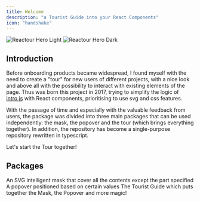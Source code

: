 ```yaml
---
title: Welcome
description: "a Tourist Guide into your React Components"
icon: "handshake"
---
```


<img
  className="block dark:hidden"
  src="/images/reactour-hero-light.svg"
  alt="Reactour Hero Light"
/>
<img
  className="hidden dark:block"
  src="/images/reactour-hero-dark.svg"
  alt="Reactour Hero Dark"
/>

## Introduction

Before onboarding products became widespread, I found myself with the need to create a "tour" for new users of different projects, with a nice look and above all with the possibility to interact with existing elements of the page. Thus was born this project in 2017, trying to simplify the logic of [intro.js](https://introjs.com/) with React components, prioritising to use svg and css features.

With the passage of time and especially with the valuable feedback from users, the package was divided into three main packages that can be used independently: the mask, the popover and the tour (which brings everything together). In addition, the repository has become a single-purpose repository rewritten in typescript.

Let's start the Tour together!

## Packages

<CardGroup cols={2}>
  <Card title="Mask" icon="mask" href="/mask">
    An SVG intelligent mask that cover all the contents except the part
    specified
  </Card>
  <Card title="Popover" icon="window-restore" href="/popover">
    A popover positioned based on certain values
  </Card>
</CardGroup>
<CardGroup cols={1}>
  <Card title="Tour" icon="bus-simple" href="/tour">
    The Tourist Guide which puts together the Mask, the Popover and more magic!
  </Card>
</CardGroup>
